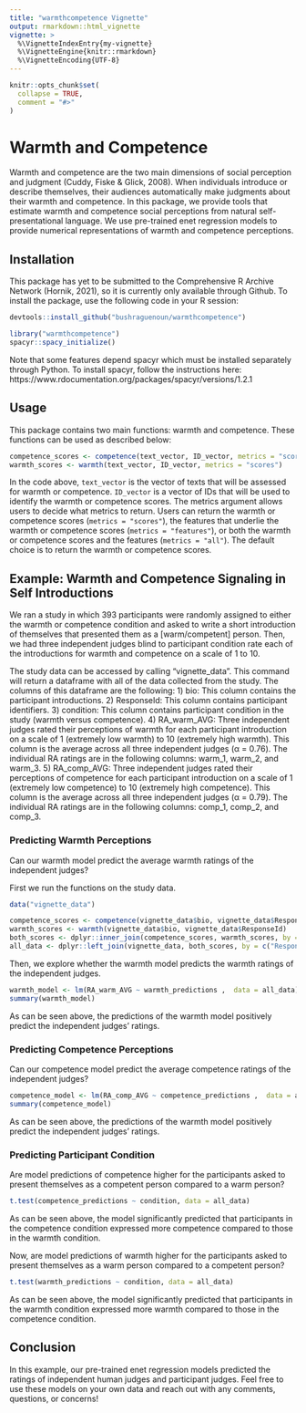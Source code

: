 ```yaml
---
title: "warmthcompetence Vignette"
output: rmarkdown::html_vignette
vignette: >
  %\VignetteIndexEntry{my-vignette}
  %\VignetteEngine{knitr::rmarkdown}
  %\VignetteEncoding{UTF-8}
---
```


```r
knitr::opts_chunk$set(
  collapse = TRUE,
  comment = "#>"
)
```

# Warmth and Competence

Warmth and competence are the two main dimensions of social perception and judgment (Cuddy, Fiske & Glick, 2008). When individuals introduce or describe themselves, their audiences automatically make judgments about their warmth and competence. In this package, we provide tools that estimate warmth and competence social perceptions from natural self-presentational language. We use pre-trained enet regression models to provide numerical representations of warmth and competence perceptions.

## Installation

This package has yet to be submitted to the Comprehensive R Archive Network (Hornik, 2021), so it is currently only available through Github. To install the package, use the following code in your R session:

```r
devtools::install_github("bushraguenoun/warmthcompetence")
```


```r
library("warmthcompetence")
spacyr::spacy_initialize()
```

Note that some features depend spacyr which must be installed separately through Python. To install spacyr, follow the instructions here: https://www.rdocumentation.org/packages/spacyr/versions/1.2.1

## Usage

This package contains two main functions: warmth and competence. These functions can be used as described below:

```r
competence_scores <- competence(text_vector, ID_vector, metrics = "scores")
warmth_scores <- warmth(text_vector, ID_vector, metrics = "scores")
```

In the code above, `text_vector` is the vector of texts that will be assessed for warmth or competence. `ID_vector` is a vector of IDs that will be used to identify the warmth or competence scores. The metrics argument allows users to decide what metrics to return. Users can return the warmth or competence scores (`metrics = "scores"`), the features that underlie the warmth or competence scores (`metrics = "features"`), or both the warmth or competence scores and the features (`metrics = "all"`). The default choice is to return the warmth or competence scores.

## Example: Warmth and Competence Signaling in Self Introductions

We ran a study in which 393 participants were randomly assigned to either the warmth or competence condition and asked to write a short introduction of themselves that presented them as a [warm/competent] person. Then, we had three independent judges blind to participant condition rate each of the introductions for warmth and competence on a scale of 1 to 10. 

The study data can be accessed by calling "vignette_data". This command will return a dataframe with all of the data collected from the study. The columns of this dataframe are the following:
      1)	bio: This column contains the participant introductions. 
      2)	ResponseId: This column contains participant identifiers.
      3)	condition: This column contains participant condition in the study (warmth versus competence).
      4)	RA_warm_AVG: Three independent judges rated their perceptions of warmth for each participant introduction on a scale of 1 (extremely low warmth) to 10 (extremely high warmth). This column is the average across all three independent judges (α = 0.76). The individual RA ratings are in the following columns: warm_1, warm_2, and warm_3.
      5)	RA_comp_AVG: Three independent judges rated their perceptions of competence for each participant introduction on a scale of 1 (extremely low competence) to 10 (extremely high competence). This column is the average across all three independent judges (α = 0.79). The individual RA ratings are in the following columns: comp_1, comp_2, and comp_3.


### Predicting Warmth Perceptions

Can our warmth model predict the average warmth ratings of the independent judges?

First we run the functions on the study data. 

```r
data("vignette_data")

competence_scores <- competence(vignette_data$bio, vignette_data$ResponseId)
warmth_scores <- warmth(vignette_data$bio, vignette_data$ResponseId)
both_scores <- dplyr::inner_join(competence_scores, warmth_scores, by = c("ID" = "ID"))
all_data <- dplyr::left_join(vignette_data, both_scores, by = c("ResponseId" = "ID"))
```

Then, we explore whether the warmth model predicts the warmth ratings of the independent judges.

```r
warmth_model <- lm(RA_warm_AVG ~ warmth_predictions ,  data = all_data)
summary(warmth_model)
```

As can be seen above, the predictions of the warmth model positively predict the independent judges' ratings.

### Predicting Competence Perceptions

Can our competence model predict the average competence ratings of the independent judges?


```r
competence_model <- lm(RA_comp_AVG ~ competence_predictions ,  data = all_data)
summary(competence_model)
```

As can be seen above, the predictions of the warmth model positively predict the independent judges' ratings.

### Predicting Participant Condition

Are model predictions of competence higher for the participants asked to present themselves as a competent person compared to a warm person?

```r
t.test(competence_predictions ~ condition, data = all_data)
```

As can be seen above, the model significantly predicted that participants in the competence condition expressed more competence compared to those in the warmth condition.

Now, are model predictions of warmth higher for the participants asked to present themselves as a warm person compared to a competent person?

```r
t.test(warmth_predictions ~ condition, data = all_data)
```

As can be seen above, the model significantly predicted that participants in the warmth condition expressed more warmth compared to those in the competence condition.

## Conclusion

In this example, our pre-trained enet regression models predicted the ratings of independent human judges and participant judges. Feel free to use these models on your own data and reach out with any comments, questions, or concerns!
